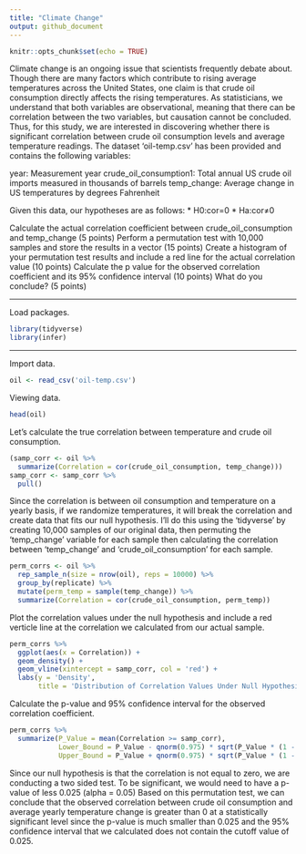```yaml
---
title: "Climate Change"
output: github_document
---
```


```r
knitr::opts_chunk$set(echo = TRUE)
```

Climate change is an ongoing issue that scientists frequently debate about. Though there are many factors which contribute to rising average temperatures across the United States, one claim is that crude oil consumption directly affects the rising temperatures. As statisticians, we understand that both variables are observational, meaning that there can be correlation between the two variables, but causation cannot be concluded. Thus, for this study, we are interested in discovering whether there is significant correlation between crude oil consumption levels and average temperature readings. The dataset 'oil-temp.csv' has been provided and contains the following variables:

year: Measurement year
crude_oil_consumption1: Total annual US crude oil imports measured in thousands of barrels
temp_change: Average change in US temperatures by degrees Fahrenheit

Given this data, our hypotheses are as follows:
 * H0:cor=0
 * Ha:cor≠0

Calculate the actual correlation coefficient between crude_oil_consumption and temp_change (5 points)
Perform a permutation test with 10,000 samples and store the results in a vector (15 points)
Create a histogram of your permutation test results and include a red line for the actual correlation value (10 points)
Calculate the p value for the observed correlation coefficient and its 95% confidence interval (10 points)
What do you conclude? (5 points)

***

Load packages.
```r
library(tidyverse)
library(infer)
```

***

Import data.
```r
oil <- read_csv('oil-temp.csv')
```

Viewing data.
```r
head(oil)
```

Let's calculate the true correlation between temperature and crude oil consumption.
```r
(samp_corr <- oil %>%
  summarize(Correlation = cor(crude_oil_consumption, temp_change)))
samp_corr <- samp_corr %>%
  pull()
```

Since the correlation is between oil consumption and temperature on a yearly basis, if we
randomize temperatures, it will break the correlation and create data that fits our null
hypothesis. I'll do this using the 'tidyverse' by creating 10,000 samples of our original
data, then permuting the 'temp_change' variable for each sample then calculating the
correlation between 'temp_change' and 'crude_oil_consumption' for each sample.
```r
perm_corrs <- oil %>%
  rep_sample_n(size = nrow(oil), reps = 10000) %>%
  group_by(replicate) %>%
  mutate(perm_temp = sample(temp_change)) %>%
  summarize(Correlation = cor(crude_oil_consumption, perm_temp))
```

Plot the correlation values under the null hypothesis and include a red verticle line at
the correlation we calculated from our actual sample.
```r
perm_corrs %>%
  ggplot(aes(x = Correlation)) +
  geom_density() +
  geom_vline(xintercept = samp_corr, col = 'red') +
  labs(y = 'Density',
       title = 'Distribution of Correlation Values Under Null Hypothesis')
```

Calculate the p-value and 95% confidence interval for the observed correlation coefficient.
```r
perm_corrs %>%
  summarize(P_Value = mean(Correlation >= samp_corr),
            Lower_Bound = P_Value - qnorm(0.975) * sqrt(P_Value * (1 - P_Value) / n()),
            Upper_Bound = P_Value + qnorm(0.975) * sqrt(P_Value * (1 - P_Value) / n()))
```

Since our null hypothesis is that the correlation is not equal to zero, we are conducting a two sided test. To be significant, we would need to have a p-value of less 0.025 (alpha = 0.05) Based on this permutation test, we can conclude that the observed correlation between
crude oil consumption and average yearly temperature change is greater than 0 at a 
statistically significant level since the p-value is much smaller than 0.025 and the 
95% confidence interval that we calculated does not contain the cutoff value of 0.025.